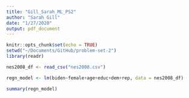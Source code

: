 ```yaml
---
title: "Gill_Sarah_ML_PS2"
author: "Sarah Gill"
date: "1/27/2020"
output: pdf_document
---
```


```r
knitr::opts_chunk$set(echo = TRUE)
setwd("~/Documents/GitHub/problem-set-2")
library(readr)

```



```r

nes2008_df <- read_csv("nes2008.csv")

regn_model <- lm(biden~female+age+educ+dem+rep, data = nes2008_df)

summary(regn_model)



```
